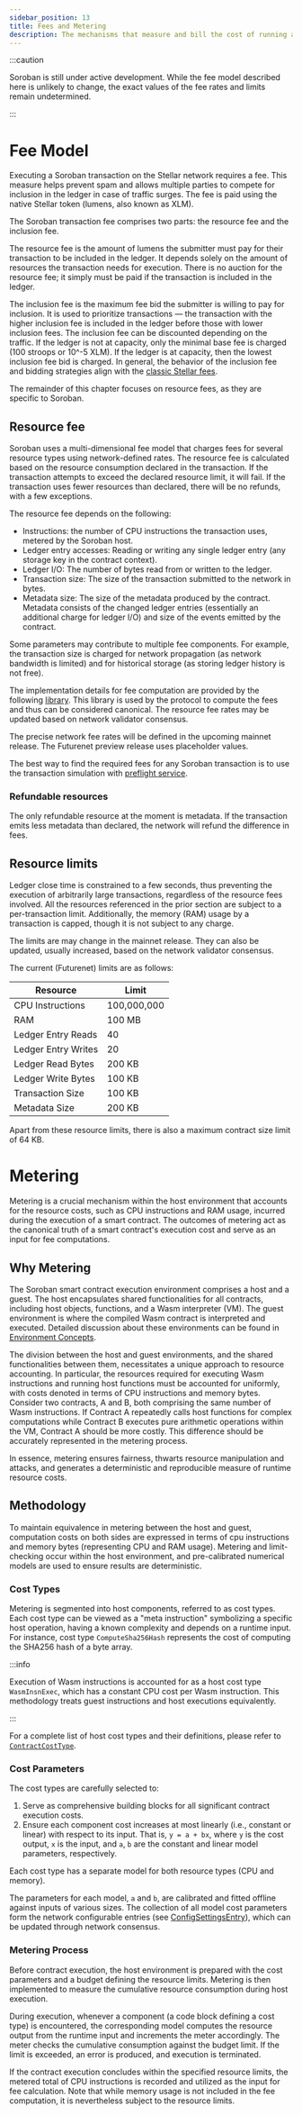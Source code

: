 ```yaml
---
sidebar_position: 13
title: Fees and Metering
description: The mechanisms that measure and bill the cost of running a contract.
---
```


:::caution

Soroban is still under active development. While the fee model described here is
unlikely to change, the exact values of the fee rates and limits remain
undetermined.

:::

# Fee Model

Executing a Soroban transaction on the Stellar network requires a fee. This
measure helps prevent spam and allows multiple parties to compete for inclusion
in the ledger in case of traffic surges. The fee is paid using the native
Stellar token (lumens, also known as XLM).

The Soroban transaction fee comprises two parts: the resource fee and the
inclusion fee.

The resource fee is the amount of lumens the submitter must pay for their
transaction to be included in the ledger. It depends solely on the amount of
resources the transaction needs for execution. There is no auction for the
resource fee; it simply must be paid if the transaction is included in the
ledger.

The inclusion fee is the maximum fee bid the submitter is willing to pay for
inclusion. It is used to prioritize transactions — the transaction with the
higher inclusion fee is included in the ledger before those with lower
inclusion fees. The inclusion fee can be discounted depending on the
traffic. If the ledger is not at capacity, only the minimal base fee
is charged (100 stroops or 10^-5 XLM). If the ledger is at capacity, then
the lowest inclusion fee bid is charged. In general, the behavior of the
inclusion fee and bidding strategies align with the [classic Stellar fees].

[classic Stellar fees]: https://developers.stellar.org/docs/encyclopedia/fees-surge-pricing-fee-strategies

The remainder of this chapter focuses on resource fees, as they are specific to
Soroban.

## Resource fee

Soroban uses a multi-dimensional fee model that charges fees for several
resource types using network-defined rates. The resource fee is calculated
based on the resource consumption declared in the transaction. If the
transaction attempts to exceed the declared resource limit, it will fail. If
the transaction uses fewer resources than declared, there will be no refunds,
with a few exceptions.

The resource fee depends on the following:

- Instructions: the number of CPU instructions the transaction uses, metered by
  the Soroban host.
- Ledger entry accesses: Reading or writing any single ledger entry (any storage
  key in the contract context).
- Ledger I/O: The number of bytes read from or written to the ledger.
- Transaction size: The size of the transaction submitted to the network in
  bytes.
- Metadata size: The size of the metadata produced by the contract. Metadata
  consists of the changed ledger entries (essentially an additional charge for
  ledger I/O) and size of the events emitted by the contract.

Some parameters may contribute to multiple fee components. For example, the
transaction size is charged for network propagation (as network bandwidth is
limited) and for historical storage (as storing ledger history is not free).

The implementation details for fee computation are provided by the following
[library](https://github.com/stellar/rs-soroban-env/blob/main/soroban-env-host/src/fees.rs). This library is used by the protocol to compute the fees and thus can be considered
canonical. The resource fee rates may be updated based on network validator
consensus.

The precise network fee rates will be defined in the upcoming mainnet release.
The Futurenet preview release uses placeholder values.

The best way to find the required fees for any Soroban transaction is to use
the transaction simulation with
[preflight service](./interacting-with-contracts.mdx#preflight).

### Refundable resources

The only refundable resource at the moment is metadata. If the transaction emits
less metadata than declared, the network will refund the difference in fees.

## Resource limits

Ledger close time is constrained to a few seconds, thus preventing the execution
of arbitrarily large transactions, regardless of the resource fees involved.
All the resources referenced in the prior section are subject to a per-transaction
limit. Additionally, the memory (RAM) usage by a transaction is capped, though
it is not subject to any charge.

The limits are may change in the mainnet release. They can
also be updated, usually increased, based on the network
validator consensus.

The current (Futurenet) limits are as follows:

| Resource            | Limit       |
| ------------------- | ----------- |
| CPU Instructions    | 100,000,000 |
| RAM                 | 100 MB      |
| Ledger Entry Reads  | 40          |
| Ledger Entry Writes | 20          |
| Ledger Read Bytes   | 200 KB      |
| Ledger Write Bytes  | 100 KB      |
| Transaction Size    | 100 KB      |
| Metadata Size       | 200 KB      |

Apart from these resource limits, there is also a maximum contract size limit
of 64 KB.

# Metering

Metering is a crucial mechanism within the host environment that accounts for the resource costs, such as CPU instructions and RAM usage, incurred during the execution of a smart contract. The outcomes of metering act as the canonical truth of a smart contract's execution cost and serve as an input for fee computations.

## Why Metering

The Soroban smart contract execution environment comprises a host and a guest. The host encapsulates shared functionalities for all contracts, including host objects, functions, and a Wasm interpreter (VM). The guest environment is where the compiled Wasm contract is interpreted and executed. Detailed discussion about these environments can be found in [Environment Concepts](environment-concepts.mdx).

The division between the host and guest environments, and the shared functionalities between them, necessitates a unique approach to resource accounting. In particular, the resources required for executing Wasm instructions and running host functions must be accounted for uniformly, with costs denoted in terms of CPU instructions and memory bytes. Consider two contracts, A and B, both comprising the same number of Wasm instructions. If Contract A repeatedly calls host functions for complex computations while Contract B executes pure arithmetic operations within the VM, Contract A should be more costly. This difference should be accurately represented in the metering process.

In essence, metering ensures fairness, thwarts resource manipulation and attacks, and generates a deterministic and reproducible measure of runtime resource costs.

## Methodology

To maintain equivalence in metering between the host and guest, computation costs on both sides are expressed in terms of cpu instructions and memory bytes (representing CPU and RAM usage). Metering and limit-checking occur within the host environment, and pre-calibrated numerical models are used to ensure results are deterministic.

### Cost Types

Metering is segmented into host components, referred to as cost types. Each cost type can be viewed as a "meta instruction" symbolizing a specific host operation, having a known complexity and depends on a runtime input. For instance, cost type `ComputeSha256Hash` represents the cost of computing the SHA256 hash of a byte array.

:::info

Execution of Wasm instructions is accounted for as a host cost type `WasmInsnExec`, which has a constant CPU cost per Wasm instruction. This methodology treats guest instructions and host executions equivalently.

:::

For a complete list of host cost types and their definitions, please refer to [`ContractCostType`](https://github.com/stellar/stellar-xdr/blob/e372df9f677961aac04c5a4cc80a3667f310b29f/Stellar-contract-config-setting.x#L92-L155).

### Cost Parameters

The cost types are carefully selected to:

1. Serve as comprehensive building blocks for all significant contract execution costs.
2. Ensure each component cost increases at most linearly (i.e., constant or linear) with respect to its input. That is, `y = a + bx`, where `y` is the cost output, `x` is the input, and `a`, `b` are the constant and linear model parameters, respectively.

Each cost type has a separate model for both resource types (CPU and memory).

The parameters for each model, `a` and `b`, are calibrated and fitted offline against inputs of various sizes. The collection of all model cost parameters form the network configurable entries (see [ConfigSettingsEntry](https://github.com/stellar/stellar-xdr/blob/e372df9f677961aac04c5a4cc80a3667f310b29f/Stellar-contract-config-setting.x#L223-L226)), which can be updated through network consensus.

### Metering Process

Before contract execution, the host environment is prepared with the cost parameters and a budget defining the resource limits. Metering is then implemented to measure the cumulative resource consumption during host execution.

During execution, whenever a component (a code block defining a cost type) is encountered, the corresponding model computes the resource output from the runtime input and increments the meter accordingly. The meter checks the cumulative consumption against the budget limit. If the limit is exceeded, an error is produced, and execution is terminated.

If the contract execution concludes within the specified resource limits, the metered total of CPU instructions is recorded and utilized as the input for fee calculation. Note that while memory usage is not included in the fee computation, it is nevertheless subject to the resource limits.
